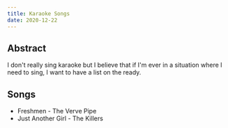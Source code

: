 ```yaml
---
title: Karaoke Songs
date: 2020-12-22
---
```


## Abstract

I don't really sing karaoke but I believe that if I'm ever in a situation where I need to sing, I want to have a list on the ready.

## Songs

- Freshmen - The Verve Pipe
- Just Another Girl - The Killers
